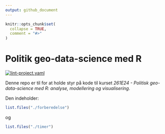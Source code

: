 ```yaml
---
output: github_document
---
```


<!-- README.md is generated from README.Rmd. Please edit that file -->

```r
knitr::opts_chunk$set(
  collapse = TRUE,
  comment = "#>"
)
```

# Politik geo-data-science med R

<!-- badges: start -->
[![lint-project.yaml](https://github.com/aleksanderbl29/pol_geo_ds/actions/workflows/lint-project.yaml/badge.svg)](https://github.com/aleksanderbl29/pol_geo_ds/actions/workflows/lint-project.yaml)
<!-- badges: end -->

Denne repo er til for at holde styr på kode til kurset *261E24 - Politisk geo-data-science med R: analyse, modellering og visualisering*.

Den indeholder:

```r
list.files("./forberedelse")
```

og 

```r
list.files("./timer")
```

